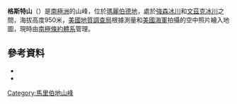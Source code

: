 {{coord|75|1|S|134|48|W|source:GNIS|display=title}}

'''格斯特山'''（{{lang-en|Mount Gester}}）是[[南極洲|南極洲]]的山峰，位於[[瑪麗伯德地|瑪麗伯德地]]，處於[[強森冰川|強森冰川]]和[[文茲克冰川|文茲克冰川]]之間，海拔高度950米，[[美國地質調查局|美國地質調查局]]根據測量和[[美國海軍|美國海軍]]拍攝的空中照片繪入地圖，現時由[[南極條約體系|南極條約體系]]管理。

==參考資料==
*{{cite gnis | type = antarid | id = 5631| name = Gester, Mount | accessdate = 2012-04-23}}
*{{usgs-gazetteer|id=5631|name=Gester, Mount}}

{{DEFAULTSORT:Mount Gester}}
[[Category:馬里伯地山峰|Category:馬里伯地山峰]]


{{MarieByrdLand-geo-stub}}